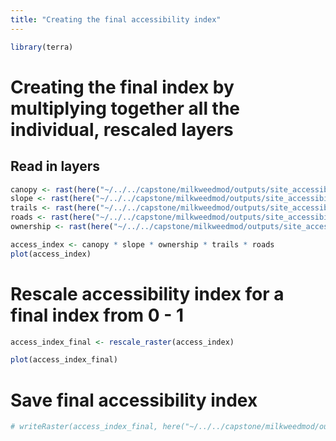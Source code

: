 ```yaml
---
title: "Creating the final accessibility index"
---
```


```r
library(terra)
```


# Creating the final index by multiplying together all the individual, rescaled layers

## Read in layers
```r
canopy <- rast(here("~/../../capstone/milkweedmod/outputs/site_accessibility_outputs/canopy_rescaled.tif"))
slope <- rast(here("~/../../capstone/milkweedmod/outputs/site_accessibility_outputs/slope_rescaled.tif"))
trails <- rast(here("~/../../capstone/milkweedmod/outputs/site_accessibility_outputs/trails_rescaled.tif"))
roads <- rast(here("~/../../capstone/milkweedmod/outputs/site_accessibility_outputs/roads_rescaled.tif"))
ownership <- rast(here("~/../../capstone/milkweedmod/outputs/site_accessibility_outputs/ownership_rescaled.tif"))
```


```r
access_index <- canopy * slope * ownership * trails * roads
plot(access_index)
```

# Rescale accessibility index for a final index from 0 - 1

```r
access_index_final <- rescale_raster(access_index)

plot(access_index_final)
```
# Save final accessibility index
```r
# writeRaster(access_index_final, here("~/../../capstone/milkweedmod/outputs/site_accessibility_outputs/access_index_final.tif"))
```

